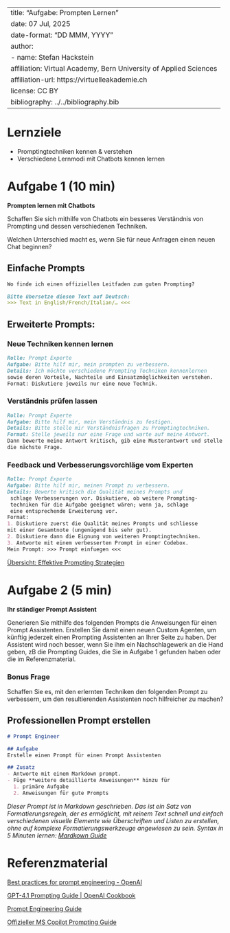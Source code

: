 
---
title: "Aufgabe: Prompten Lernen"
date: 07 Jul, 2025
date-format: "DD MMM, YYYY"
author: 
  - name: Stefan Hackstein
    affiliation: Virtual Academy, Bern University of Applied Sciences
    affiliation-url: https://virtuelleakademie.ch
license: CC BY
bibliography: ../../bibliography.bib
---

# Lernziele

- Promptingtechniken kennen & verstehen
- Verschiedene Lernmodi mit Chatbots kennen lernen

# Aufgabe 1 (10 min)
**Prompten lernen mit Chatbots**

Schaffen Sie sich mithilfe von Chatbots ein besseres Verständnis von Prompting und dessen verschiedenen Techniken. 

Welchen Unterschied macht es, wenn Sie für neue Anfragen einen neuen Chat beginnen?

## Einfache Prompts

```markdown
Wo finde ich einen offiziellen Leitfaden zum guten Prompting?
```

```markdown
Bitte übersetze diesen Text auf Deutsch:  
>>> Text in English/French/Italian/… <<<
```

## Erweiterte Prompts:

### Neue Techniken kennen lernen

```markdown
Rolle: Prompt Experte  
Aufgabe: Bitte hilf mir, mein prompten zu verbessern.  
Details: Ich möchte verschiedene Prompting Techniken kennenlernen 
sowie deren Vorteile, Nachteile und Einsatzmöglichkeiten verstehen.  
Format: Diskutiere jeweils nur eine neue Technik.
```

### Verständnis prüfen lassen

```markdown
Rolle: Prompt Experte  
Aufgabe: Bitte hilf mir, mein Verständnis zu festigen.  
Details: Bitte stelle mir Verständnisfragen zu Promptingtechniken.  
Format: Stelle jeweils nur eine Frage und warte auf meine Antwort. 
Dann bewerte meine Antwort kritisch, gib eine Musterantwort und stelle
die nächste Frage.
```

### Feedback und Verbesserungsvorchläge vom Experten

```markdown
Rolle: Prompt Experte  
Aufgabe: Bitte hilf mir, meinen Prompt zu verbessern.  
Details: Bewerte kritisch die Qualität meines Prompts und
 schlage Verbesserungen vor. Diskutiere, ob weitere Prompting-
 techniken für die Aufgabe geeignet wären; wenn ja, schlage 
 eine entsprechende Erweiterung vor.  
Format:   
1. Diskutiere zuerst die Qualität meines Prompts und schliesse 
mit einer Gesamtnote (ungenügend bis sehr gut).  
2. Diskutiere dann die Eignung von weiteren Promptingtechniken.
3. Antworte mit einem verbesserten Prompt in einer Codebox.  
Mein Prompt: >>> Prompt einfuegen <<<
```

[Übersicht: Effektive Prompting Strategien](../resources/prompting/index.qmd)


# Aufgabe 2 (5 min) 
**Ihr ständiger Prompt Assistent**

Generieren Sie mithilfe des folgenden Prompts die Anweisungen für einen Prompt Assistenten. Erstellen Sie damit einen neuen Custom Agenten, um künftig jederzeit einen Prompting Assistenten an Ihrer Seite zu haben. Der Assistent wird noch besser, wenn Sie ihm ein Nachschlagewerk an die Hand geben, zB die Prompting Guides, die Sie in Aufgabe 1 gefunden haben oder die im Referenzmaterial.

### Bonus Frage

Schaffen Sie es, mit den erlernten Techniken den folgenden Prompt zu verbessern, um den resultierenden Assistenten noch hilfreicher zu machen?

## Professionellen Prompt erstellen

```markdown
# Prompt Engineer

## Aufgabe  
Erstelle einen Prompt für einen Prompt Assistenten

## Zusatz  
- Antworte mit einem Markdown prompt.   
- Füge **weitere detaillierte Anweisungen** hinzu für   
  1. primäre Aufgabe   
  2. Anweisungen für gute Prompts
```

*Dieser Prompt ist in Markdown geschrieben. Das ist ein Satz von Formatierungsregeln, der es ermöglicht, mit reinem Text schnell und einfach verschiedenen visuelle Elemente wie Überschriften und Listen zu erstellen, ohne auf komplexe Formatierungswerkzeuge angewiesen zu sein. Syntax in 5 Minuten lernen: [Mardkown Guide](https://www.markdownguide.org/)*

# Referenzmaterial


[Best practices for prompt engineering - OpenAI](https://help.openai.com/en/articles/6654000-best-practices-for-prompt-engineering-with-the-openai-api)

[GPT-4.1 Prompting Guide | OpenAI Cookbook](https://cookbook.openai.com/examples/gpt4-1_prompting_guide)

[Prompt Engineering Guide](https://www.promptingguide.ai/)

[Offizieller MS Copilot Prompting Guide](https://support.microsoft.com/de-de/topic/informationen-zu-copilot-eingabeaufforderungen-f6c3b467-f07c-4db1-ae54-ffac96184dd5)



